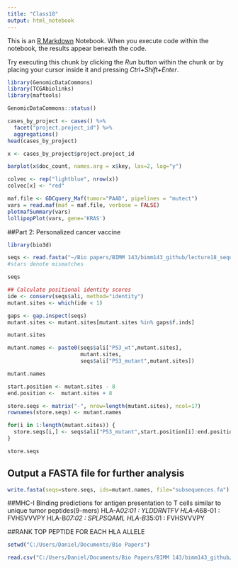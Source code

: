 ```yaml
---
title: "Class18"
output: html_notebook
---
```


This is an [R Markdown](http://rmarkdown.rstudio.com) Notebook. When you execute code within the notebook, the results appear beneath the code. 

Try executing this chunk by clicking the *Run* button within the chunk or by placing your cursor inside it and pressing *Ctrl+Shift+Enter*. 

```r
library(GenomicDataCommons)
library(TCGAbiolinks)
library(maftools)
```

```r
GenomicDataCommons::status()
```
```r
cases_by_project <- cases() %>%
  facet("project.project_id") %>%
  aggregations()
head(cases_by_project)
```
```r
x <- cases_by_project$project.project_id

barplot(x$doc_count, names.arg = x$key, las=2, log="y")

colvec <- rep("lightblue", nrow(x))
colvec[x] <- "red"

```

```r
maf.file <- GDCquery_Maf(tumor="PAAD", pipelines = "mutect")
vars = read.maf(maf = maf.file, verbose = FALSE)
plotmafSummary(vars)
lollipopPlot(vars, gene='KRAS')

```
##Part 2: Personalized cancer vaccine

```r
library(bio3d)

seqs <- read.fasta("~/Bio papers/BIMM 143/bimm143_github/lecture18_sequences.fa" )
#stars denote mismatches

seqs

```
```r
## Calculate positional identity scores
ide <- conserv(seqs$ali, method="identity")
mutant.sites <- which(ide < 1) 
```
```r
gaps <- gap.inspect(seqs)
mutant.sites <- mutant.sites[mutant.sites %in% gaps$f.inds]

mutant.sites
```
```r
mutant.names <- paste0(seqs$ali["P53_wt",mutant.sites],
                       mutant.sites,
                       seqs$ali["P53_mutant",mutant.sites])

mutant.names
```

```r
start.position <- mutant.sites - 8
end.position <-  mutant.sites + 8

store.seqs <- matrix("-", nrow=length(mutant.sites), ncol=17)
rownames(store.seqs) <- mutant.names
```


```r
for(i in 1:length(mutant.sites)) {
  store.seqs[i,] <- seqs$ali["P53_mutant",start.position[i]:end.position[i]]
}

store.seqs
```


## Output a FASTA file for further analysis

```r
write.fasta(seqs=store.seqs, ids=mutant.names, file="subsequences.fa")
```

##MHC-I Binding predictions for antigen presentation to T cells similar to unique tumor peptides(9-mers)
HLA-A*02:01 : YLDDRNTFV
HLA-A*68-01 : FVHSVVVPY
HLA-B*07:02 : SPLPSQAML
HLA-B*35:01 : FVHSVVVPY

##RANK TOP PEPTIDE FOR EACH HLA ALLELE
```r
setwd("C:/Users/Daniel/Documents/Bio Papers")

read.csv("C:/Users/Daniel/Documents/Bio Papers/BIMM 143/bimm143_github/result.csv")
```





